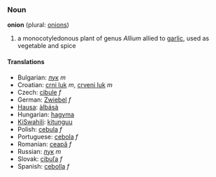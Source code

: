 ===Noun===
'''onion''' (plural: [[onions]])

# a monocotyledonous plant of genus ''Allium '' allied to [[garlic]], used as vegetable and spice


====Translations====
*Bulgarian: [[лук]] ''m''
*Croatian: [[crni luk]] ''m'', [[ crveni luk]] ''m''
*Czech: [[cibule]] ''f''
*German: [[Zwiebel]] ''f''
*[[Hausa]]: [[àlbásà]]
*Hungarian: [[hagyma]] 
*[[KiSwahili]]: [[kitunguu]]
*Polish: [[cebula]] ''f''
*Portuguese: [[cebola]] ''f''
*Romanian: [[ceapă]] ''f''
*Russian: [[лук]] ''m''
*Slovak: [[cibuľa]] ''f''
*Spanish: [[cebolla]] ''f''